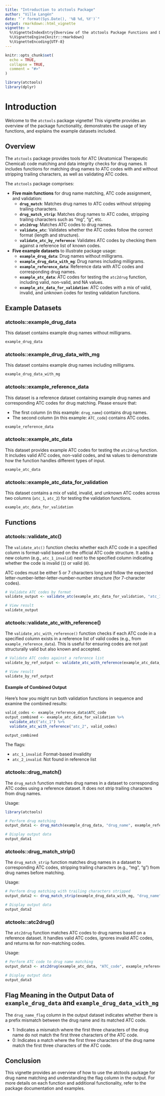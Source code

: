 ```yaml
---
title: "Introduction to atctools Package"
author: "Ville Langén"
date: "`r format(Sys.Date(), '%B %d, %Y')`"
output: rmarkdown::html_vignette
vignette: >
  %\VignetteIndexEntry{Overview of the atctools Package Functions and Datasets}
  %\VignetteEngine{knitr::rmarkdown}
  %\VignetteEncoding{UTF-8}
---
```


```r
knitr::opts_chunk$set(
  echo = TRUE,
  collapse = TRUE,
  comment = "#>"
)
```

```r
library(atctools)
library(dplyr)
```


# Introduction

Welcome to the `atctools` package vignette! This vignette provides an overview of the package functionality, demonstrates the usage of key functions, and explains the example datasets included.

## Overview

The `atctools` package provides tools for ATC (Anatomical Therapeutic Chemical) code matching and data integrity checks for drug names. It includes functions for matching drug names to ATC codes with and without stripping trailing characters, as well as validating ATC codes.

The `atctools` package comprises:

- **Five main functions** for drug name matching, ATC code assignment, and validation:
   - **`drug_match`**: Matches drug names to ATC codes without stripping trailing characters.
   - **`drug_match_strip`**: Matches drug names to ATC codes, stripping trailing characters such as "mg", "g", etc.
   - **`atc2drug`**: Matches ATC codes to drug names.
   - **`validate_atc`**: Validates whether the ATC codes follow the correct format (length and structure).
   - **`validate_atc_by_reference`**: Validates ATC codes by checking them against a reference list of known codes.
   
- **Five example datasets** to illustrate package usage:
   - **`example_drug_data`**: Drug names without milligrams.
   - **`example_drug_data_with_mg`**: Drug names including milligrams.
   - **`example_reference_data`**: Reference data with ATC codes and corresponding drug names.
   - **`example_atc_data`**: ATC codes for testing the `atc2drug` function, including valid, non-valid, and NA values.
   - **`example_atc_data_for_validation`**: ATC codes with a mix of valid, invalid, and unknown codes for testing validation functions.




## Example Datasets

### atctools::example_drug_data


This dataset contains example drug names without milligrams.

```r
example_drug_data
```

### atctools::example_drug_data_with_mg

This dataset contains example drug names including milligrams.

```r
example_drug_data_with_mg
```

### atctools::example_reference_data

This dataset is a reference dataset containing example drug names and corresponding ATC codes for drug matching. Please ensure that:

- The first column (in this example: `drug_name`) contains drug names.
- The second column (in this example: `ATC_code`) contains ATC codes.

```r
example_reference_data
```

### atctools::example_atc_data

This dataset provides example ATC codes for testing the `atc2drug` function. It includes valid ATC codes, non-valid codes, and `NA` values to demonstrate how the function handles different types of input.

```r
example_atc_data
```

### atctools::example_atc_data_for_validation

This dataset contains a mix of valid, invalid, and unknown ATC codes across two columns (`atc_1`, `atc_2`) for testing the validation functions.

```r
example_atc_data_for_validation
```


## Functions

### atctools::validate_atc()

The `validate_atc()` function checks whether each ATC code in a specified column is format-valid based on the official ATC code structure. It adds a new column (e.g., `atc_1_invalid`) next to the specified column indicating whether the code is invalid (`1`) or valid (`0`).

ATC codes must be either 5 or 7 characters long and follow the expected letter-number-letter-letter-number-number structure (for 7-character codes).

```r
# Validate ATC codes by format
validate_output <- validate_atc(example_atc_data_for_validation, "atc_1")

# View result
validate_output
```

### atctools::validate_atc_with_reference()

The `validate_atc_with_reference()` function checks if each ATC code in a specified column exists in a reference list of valid codes (e.g., from `example_reference_data`). This is useful for ensuring codes are not just structurally valid but also known and accepted.

```r
# Validate ATC codes against a reference list
validate_by_ref_output <- validate_atc_with_reference(example_atc_data_for_validation, "atc_2", example_reference_data)

# View result
validate_by_ref_output
```

#### Example of Combined Output

Here’s how you might run both validation functions in sequence and examine the combined results:

```r
valid_codes <- example_reference_data$ATC_code
output_combined <- example_atc_data_for_validation %>%
  validate_atc("atc_1") %>%
  validate_atc_with_reference("atc_2", valid_codes)

output_combined
```

The flags:

- `atc_1_invalid`: Format-based invalidity
- `atc_2_invalid`: Not found in reference list


### atctools::drug_match()

The `drug_match` function matches drug names in a dataset to corresponding ATC codes using a reference dataset. It does not strip trailing characters from drug names.

Usage:
```r
library(atctools)

# Perform drug matching
output_data1 <- drug_match(example_drug_data, "drug_name", example_reference_data)

# Display output data
output_data1
```

### atctools::drug_match_strip()

The `drug_match_strip` function matches drug names in a dataset to corresponding ATC codes, stripping trailing characters (e.g., "mg", "g") from drug names before matching.

Usage:

```r
# Perform drug matching with trailing characters stripped
output_data2 <- drug_match_strip(example_drug_data_with_mg, "drug_name", example_reference_data)

# Display output data
output_data2
```


### atctools::atc2drug()

The `atc2drug` function matches ATC codes to drug names based on a reference dataset. It handles valid ATC codes, ignores invalid ATC codes, and returns `NA` for non-matching codes.

Usage:

```r
# Perform ATC code to drug name matching
output_data3 <- atc2drug(example_atc_data, "ATC_code", example_reference_data)

# Display output data
output_data3
```



## Flag Meaning in the Output Data of `example_drug_data` and `example_drug_data_with_mg`

The `drug_name_flag` column in the output dataset indicates whether there is a prefix mismatch between the drug name and its matched ATC code.

- 1: Indicates a mismatch where the first three characters of the drug name do not match the first three characters of the ATC code.
- 0: Indicates a match where the first three characters of the drug name match the first three characters of the ATC code.


## Conclusion

This vignette provides an overview of how to use the atctools package for drug name matching and understanding the flag column in the output. For more details on each function and additional functionality, refer to the package documentation and examples.

